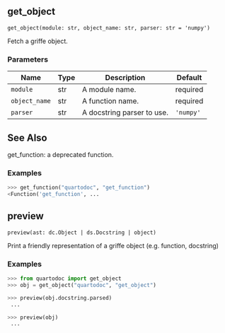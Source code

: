 ## get_object { #get_object }

`get_object(module: str, object_name: str, parser: str = 'numpy')`

Fetch a griffe object.

### Parameters

| Name          | Type   | Description                | Default   |
|---------------|--------|----------------------------|-----------|
| `module`      | str    | A module name.             | required  |
| `object_name` | str    | A function name.           | required  |
| `parser`      | str    | A docstring parser to use. | `'numpy'` |

See Also
--------
get_function: a deprecated function.

### Examples

```python
>>> get_function("quartodoc", "get_function")
<Function('get_function', ...
```

## preview { #preview }

`preview(ast: dc.Object | ds.Docstring | object)`

Print a friendly representation of a griffe object (e.g. function, docstring)

### Examples

```python
>>> from quartodoc import get_object
>>> obj = get_object("quartodoc", "get_object")
```

```python
>>> preview(obj.docstring.parsed)
 ...
```

```python
>>> preview(obj)
 ...
```